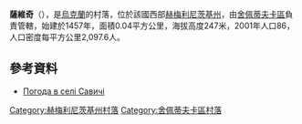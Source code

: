 {{coord|50|12|19|N|27|13|26|E|scale:100000|display=title}}

'''薩維奇'''（{{lang-uk|Савичі}}），是[[烏克蘭|烏克蘭]]的村落，位於該國西部[[赫梅利尼茨基州|赫梅利尼茨基州]]，由[[舍佩蒂夫卡區|舍佩蒂夫卡區]]負責管轄，始建於1457年，面積0.04平方公里，海拔高度247米，2001年人口86，人口密度每平方公里2,097.6人。

==參考資料==
* [http://weather.in.ua/ua/hmel'nickaja/23084 Погода в селі Савичі]{{Wayback|url=http://weather.in.ua/ua/hmel%27nickaja/23084 |date=20111220082208 }}

{{DEFAULTSORT:Савичі}}
[[Category:赫梅利尼茨基州村落|Category:赫梅利尼茨基州村落]]
[[Category:舍佩蒂夫卡區村落|Category:舍佩蒂夫卡區村落]]


{{Khmelnytskyi-geo-stub}}